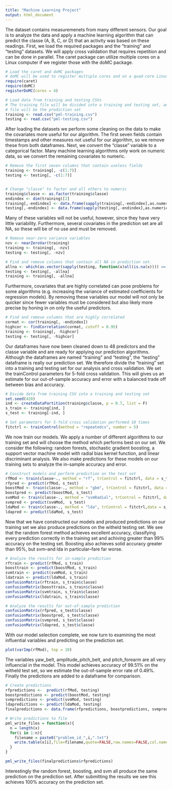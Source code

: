 ```yaml
---
title: "Machine Learning Project"
output: html_document
---
```

The dataset contains measuremenets from many different sensors. Our goal is to analyze the data and apply a machine learning algorithm that can predict the classe (A, B, C, or D) that an activity was based on these readings. First, we load the required packages and the "training" and "testing" datasets. We will apply cross validation that requires repetition and can be done in parallel. The caret package can utilize multiple cores on a Linux computer if we register those with the doMC package.


```r
# Load the caret and doMC packages
# doMC will be used to register multiple cores and on a quad-core Linux machine
require(caret)
require(doMC)
registerDoMC(cores = 4)

# Load data from training and testing CSVs
# The training file will be divided into a training and testing set, and the testing
# file will be the prediction set
training <- read.csv("pml-training.csv")
testing <- read.csv("pml-testing.csv")

```

After loading the datasets we perform some cleaning on the data to make the covariates more useful for our algorithm. The first seven fields contain timestamps and other measures not useful for our algorithm, so we remove these from both dataframes. Next, we convert the "classe" variable to a categorical factor. Many machine learning algorithms only work on numeric data, so we convert the remaining covariates to numeric.

```r
# Remove the first seven columns that contain useless fields
training <- training[, -c(1:7)]
testing <- testing[, -c(1:7)]


# Change "classe" to factor and all others to numeric
training$classe <- as.factor(training$classe)
endindex <- dim(training)[2]
training[,-endindex] <- data.frame(sapply(training[,-endindex],as.numeric))
testing[,-endindex] <- data.frame(sapply(testing[,-endindex],as.numeric))
```

Many of these variables will not be useful, however, since they have very little variability. Furthermore, several covariates in the prediction set are all NA, so these will be of no use and must be removed.
```r
# Remove near-zero variance variables
nzv <- nearZeroVar(training)
training <- training[, -nzv]
testing <- testing[, -nzv]

# Find and remove columns that contain all NA in prediction set.
allna <- which(as.vector(sapply(testing, function(x)all(is.na(x)))) == T)
testing <- testing[, -allna]
training <- training[, -allna]

```

Furthermore, covariates that are highly correlated can pose problems for some algorithms (e.g. increasing the variance of estimated coefficients for regression models). By removing these variables our model will not only be quicker since fewer variables must be considered but also likely more precise by honing in on only the useful predictors.

```r
# Find and remove columns that are highly correlated
cormat <- cor(training[, -endindex])
highcor <- findCorrelation(cormat, cutoff = 0.95)
training <- training[, -highcor]
testing <- testing[, -highcor]
```

Our dataframes have now been cleaned down to 48 predictors and the classe variable and are ready for applying our prediction algorithms. Although the dataframes are named "training" and "testing", the "testing" dataframe is really our prediction set. We therefore divide the "training" set into a training and testing set for our analysis and cross validation. We set the trainControl parameters for 5-fold cross validation. This will gives us an estimate for our out-of-sample accuracy and error with a balanced trade off between bias and accuracy.

```r
# Divide data from training CSV into a training and testing set
set.seed(420)
ind <- createDataPartition(training$classe, p = 0.7, list = F)
s_train <- training[ind, ]
s_test <- training[-ind, ]

# Set parameters for 5-fold cross validation performed 10 times
fitctrl <- trainControl(method = "repeatedcv", number = 5)
```

We now train our models. We apply a number of different algorithms to our training set and will choose the method which performs best on our set. We consider the following: random forests, stochastic gradient boosting, a support vector machine model with radial bias kernel function, and linear discriminant analysis. We also make predictions for these models on our training sets to analyze the in-sample accuracy and error.

```r
# Construct models and perform prediction on the test set
rfMod <- train(classe~., method = "rf", trControl = fitctrl, data = s_train)
rfpred <- predict(rfMod, s_test)
boostMod <- train(classe~., method = "gbm", trControl = fitctrl, data = s_train, verbose = F)
boostpred <- predict(boostMod, s_test)
svmMod <- train(classe~., method = "svmRadial", trControl = fitctrl, data = s_train)
svmpred <- predict(svmMod,  s_test)
ldaMod <- train(classe~., method = "lda", trControl = fitctrl,data = s_train)
ldapred <- predict(ldaMod, s_test)
```

Now that we have constructed our models and produced predictions on our training set we also produce predictions on the witheld testing set. We see that the random forest method achieves excellent accuracy, classifying every prediction correctly in the training set and achiving greater than 99% accuracy on the testing set. Boosting also achieves solid accuracy greater than 95%, but svm--and lda in particular--fare far worse.

```r
# Analyze the results for in-sample prediction
rftrain <- predict(rfMod, s_train)
boosttrain <- predict(boostMod, s_train)
svmtrain <- predict(svmMod, s_train)
ldatrain <- predict(ldaMod, s_train)
confusionMatrix(rftrain, s_train$classe)
confusionMatrix(boosttrain, s_train$classe)
confusionMatrix(svmtrain, s_train$classe)
confusionMatrix(ldatrain, s_train$classe)

# Analyze the results for out-of-sample prediction
confusionMatrix(rfpred, s_test$classe)
confusionMatrix(boostpred, s_test$classe)
confusionMatrix(svmpred, s_test$classe)
confusionMatrix(ldapred, s_test$classe)
```

With our model selection complete, we now turn to examining the most influential variables and predicting on the prediction set.

```r
plot(varImp(rfMod), top = 10)
```
  
    
The variables yaw_belt, amplitude_pitch_belt, and pitch_forearm are all very influencial in the model. This model achieves accuracy of 99.51% on the witheld test set, so we estimate the out-of-sample error rate of 0.49%. Finally the predictions are added to a dataframe for comparison.

```r
# Create predictions
rfpredictions <-  predict(rfMod, testing)
boostpredictions <- predict(boostMod, testing)
svmpredictions <- predict(svmMod, testing)
ldapredictions <- predict(ldaMod, testing)
finalpredictions <- data.frame(rfpredictions, boostpredictions, svmpredictions, ldapredictions)

# Write predictions to file
pml_write_files = function(x){
  n = length(x)
  for(i in 1:n){
    filename = paste0("problem_id_",i,".txt")
    write.table(x[i],file=filename,quote=FALSE,row.names=FALSE,col.names=FALSE)
  }
}

pml_write_files(finalpredictions$rfpredictions)
```
Interestingly the random forest, boosting, and svm all produce the same prediction on the prediction set. After submitting the results we see this achieves 100% accuracy on the prediction set. 